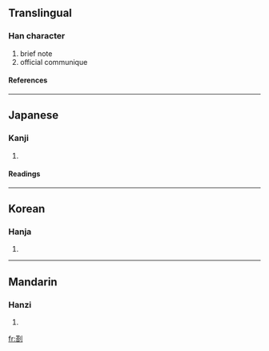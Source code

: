 {{see|箚}}

==Translingual==
===Han character===
{{Han char|rad=刀|as=10|sn=12|four=|canj=廿口中弓 (TRLN)}}
# brief note
# official communique
====References====
{{Han ref|kx=0142.360|dkj=02113|dj=0323.050|hdz=10347.150|uh=5273|ud=21107}}
----


==Japanese==
===Kanji===
{{ja-kanji|grade=|rs=刀10}}
# {{defn|Japanese}} 
====Readings====
{{ja-readings|on=[[とう]] (tō), [[さつ]] (satsu)|kun=[[かぎ]] (kagi), [[かま]] (kama), [[さす]] (sasu)}}
----
==Korean==
===Hanja===
{{ko-hanja|hangeul=차|rv=cha|mr=ch'a}}
# {{defn|Korean}}
----
==Mandarin==
===Hanzi===
{{cmn-hanzi|pin=zhā (zha1)|wg=cha<sup>1</sup>|y=}}
# {{defn|Mandarin}}

[[fr:剳]]